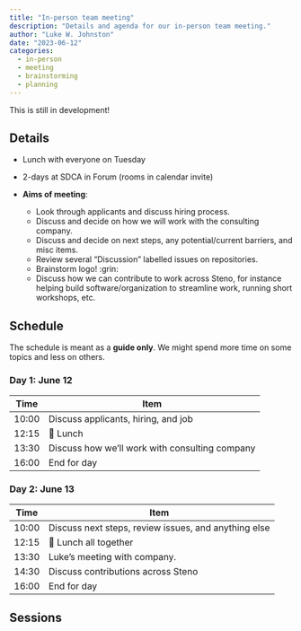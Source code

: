 ```yaml
---
title: "In-person team meeting"
description: "Details and agenda for our in-person team meeting."
author: "Luke W. Johnston"
date: "2023-06-12"
categories:
  - in-person
  - meeting
  - brainstorming
  - planning
---
```


::: callout-warning
This is still in development!
:::

## Details

-   Lunch with everyone on Tuesday

-   2-days at SDCA in Forum (rooms in calendar invite)

-   **Aims of meeting**:

    -   Look through applicants and discuss hiring process.
    -   Discuss and decide on how we will work with the consulting
        company.
    -   Discuss and decide on next steps, any potential/current
        barriers, and misc items.
    -   Review several "Discussion" labelled issues on repositories.
    -   Brainstorm logo! :grin:
    -   Discuss how we can contribute to work across Steno, for instance
        helping build software/organization to streamline work, running
        short workshops, etc.

## Schedule

The schedule is meant as a **guide only**. We might spend more time on
some topics and less on others.

### Day 1: June 12

| Time  | Item                                           |
|-------|------------------------------------------------|
| 10:00 | Discuss applicants, hiring, and job            |
| 12:15 | 🍴 Lunch                                       |
| 13:30 | Discuss how we'll work with consulting company |
| 16:00 | End for day                                    |

### Day 2: June 13

| Time  | Item                                                 |
|-------|------------------------------------------------------|
| 10:00 | Discuss next steps, review issues, and anything else |
| 12:15 | 🍴 Lunch all together                                |
| 13:30 | Luke's meeting with company.                         |
| 14:30 | Discuss contributions across Steno                   |
| 16:00 | End for day                                          |

## Sessions

```{=html}
<!--
## ideas

-   Split up seedcase main project into sub websites? E.g. design,
    community, learn, etc?
-   Move project over into rostools or create whole new organization? Or
    stay with SDCA organization?
-->
```
